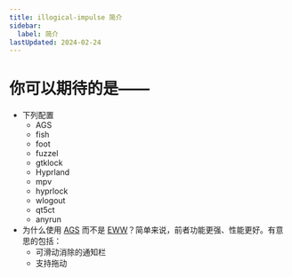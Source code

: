 ```yaml
---
title: illogical-impulse 简介
sidebar:
  label: 简介
lastUpdated: 2024-02-24
---
```


# 你可以期待的是——

- 下列配置
  - AGS
  - fish
  - foot
  - fuzzel
  - gtklock
  - Hyprland
  - mpv
  - hyprlock
  - wlogout
  - qt5ct
  - anyrun
- 为什么使用 [AGS](https://github.com/Aylur/ags/) 而不是 [EWW](https://github.com/elkowar/eww)？简单来说，前者功能更强、性能更好。有意思的包括：
  - 可滑动消除的通知栏
  - 支持拖动

